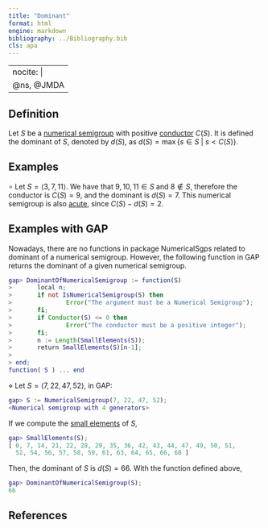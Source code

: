 ```yaml
---
title: "Dominant"
format: html
engine: markdown
bibliography: ../Bibliography.bib
cls: apa
---
```


---
nocite: |
  @ns, @JMDA
---

<!-- Definición de Num. Sem. -->

## Definition

Let $S$ be a [numerical semigroup](Numerical-semigroup.qmd) with positive [conductor](Conductor.qmd) $C(S)$. It is defined the dominant of $S$, denoted by $d(S)$, as $d(S) = \max \{s \in S ~ | ~ s < C(S)\}$.

## Examples

$\circ$ Let $S = \langle 3, 7, 11 \rangle$. We have that $9, 10, 11 \in S$ and $8 \not \in S$, therefore the conductor is $C(S) = 9$, and the dominant is $d(S) = 7$. This numerical semigroup is also [acute](../Families-NS/NS-acute.qmd), since $C(S) - d(S) = 2$.

## Examples with GAP

Nowadays, there are no functions in package NumericalSgps related to dominant of a numerical semigroup. However, the following function in GAP returns the dominant of a given numerical semigroup.

``` gap
gap> DominantOfNumericalSemigroup := function(S)
>       local n;
>       if not IsNumericalSemigroup(S) then
>               Error("The argument must be a Numerical Semigroup");
>       fi;
>       if Conductor(S) <= 0 then
>               Error("The conductor must be a positive integer");
>       fi;
>       n := Length(SmallElements(S));
>       return SmallElements(S)[n-1];
>       
> end;
function( S ) ... end
```

$\diamond$ Let $S = \langle 7, 22, 47, 52 \rangle$, in GAP:

``` gap
gap> S := NumericalSemigroup(7, 22, 47, 52);
<Numerical semigroup with 4 generators>
```

If we compute the [small elements](Left-elements.qmd) of $S$,

``` gap
gap> SmallElements(S);
[ 0, 7, 14, 21, 22, 28, 29, 35, 36, 42, 43, 44, 47, 49, 50, 51,
  52, 54, 56, 57, 58, 59, 61, 63, 64, 65, 66, 68 ]
```

Then, the dominant of $S$ is $d(S) = 66$. With the function defined above,

``` gap
gap> DominantOfNumericalSemigroup(S);
66
```

## References

::: {#refs}

:::
